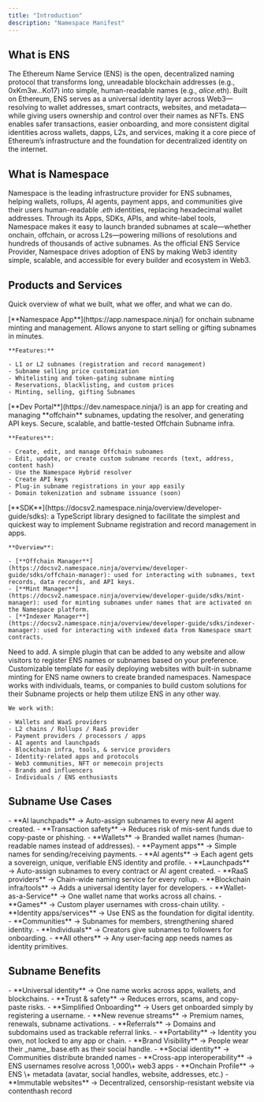 ```yaml
---
title: "Introduction"
description: "Namespace Manifest"
---
```


## What is ENS

The Ethereum Name Service (ENS) is the open, decentralized naming protocol that transforms long, unreadable blockchain addresses (e.g., 0xKm3w...Ko17) into simple, human-readable names (e.g., _alice_.eth). Built on Ethereum, ENS serves as a universal identity layer across Web3—resolving to wallet addresses, smart contracts, websites, and metadata—while giving users ownership and control over their names as NFTs. ENS enables safer transactions, easier onboarding, and more consistent digital identities across wallets, dapps, L2s, and services, making it a core piece of Ethereum’s infrastructure and the foundation for decentralized identity on the internet.

## What is Namespace

Namespace is the leading infrastructure provider for ENS subnames, helping wallets, rollups, AI agents, payment apps, and communities give their users human-readable ._eth_ identities, replacing hexadecimal wallet addresses. Through its Apps, SDKs, APIs, and white-label tools, Namespace makes it easy to launch branded subnames at scale—whether onchain, offchain, or across L2s—powering millions of resolutions and hundreds of thousands of active subnames. As the official ENS Service Provider, Namespace drives adoption of ENS by making Web3 identity simple, scalable, and accessible for every builder and ecosystem in Web3.

## Products and Services

Quick overview of what we built, what we offer, and what we can do.

<AccordionGroup>
  <Accordion title="Namespace App">
    [**Namespace App**](https://app.namespace.ninja/) for onchain subname minting and management. Allows anyone to start selling or gifting subnames in minutes.

    **Features:**

    - L1 or L2 subnames (registration and record management)
    - Subname selling price customization
    - Whitelisting and token-gating subname minting
    - Reservations, blacklisting, and custom prices
    - Minting, selling, gifting Subnames
  </Accordion>
  <Accordion title="Dev Portal">
    [**Dev Portal**](https://dev.namespace.ninja/) is an app for creating and managing **offchain** subnames, updating the resolver, and generating API keys. Secure, scalable, and battle-tested Offchain Subname infra.

    **Features**:

    - Create, edit, and manage Offchain subnames
    - Edit, update, or create custom subname records (text, address, content hash)
    - Use the Namespace Hybrid resolver
    - Create API keys
    - Plug-in subname registrations in your app easily
    - Domain tokenization and subname issuance (soon)
  </Accordion>
  <Accordion title="SDK">
    [**SDK**](https://docsv2.namespace.ninja/overview/developer-guide/sdks): a TypeScript library designed to facilitate the simplest and quickest way to implement Subname registration and record management in apps.

    **Overview**:

    - [**Offchain Manager**](https://docsv2.namespace.ninja/overview/developer-guide/sdks/offchain-manager): used for interacting with subnames, text records, data records, and API keys.
    - [**Mint Manager**](https://docsv2.namespace.ninja/overview/developer-guide/sdks/mint-manager): used for minting subnames under names that are activated on the Namespace platform.
    - [**Indexer Manager**](https://docsv2.namespace.ninja/overview/developer-guide/sdks/indexer-manager): used for interacting with indexed data from Namespace smart contracts.
  </Accordion>
  <Accordion title="API">
    Need to add.
  </Accordion>
  <Accordion title="ENS Widget">
    A simple plugin that can be added to any website and allow visitors to register ENS names or subnames based on your preference.
  </Accordion>
  <Accordion title="Subpages">
    Customizable template for easily deploying websites with built-in subname minting for ENS name owners to create branded namespaces.
  </Accordion>
  <Accordion title="Custom Solutions">
    Namespace works with individuals, teams, or companies to build custom solutions for their Subname projects or help them utilize ENS in any other way.

    We work with:

    - Wallets and WaaS providers
    - L2 chains / Rollups / RaaS provider
    - Payment providers / processors / apps
    - AI agents and launchpads
    - Blockchain infra, tools, & service providers
    - Identity-related apps and protocols
    - Web3 communities, NFT or memecoin projects
    - Brands and influencers
    - Individuals / ENS enthusiasts
  </Accordion>
</AccordionGroup>

## Subname Use Cases

<Accordion title="See Subname use cases" iconType="regular">
  - **AI launchpads** → Auto-assign subnames to every new AI agent created.
  - **Transaction safety** → Reduces risk of mis-sent funds due to copy-paste or phishing.
  - **Wallets** → Branded wallet names (human-readable names instead of addresses).
  - **Payment apps** → Simple names for sending/receiving payments.
  - **AI agents** → Each agent gets a sovereign, unique, verifiable ENS identity and profile.
  - **Launchpads** → Auto-assign subnames to every contract or AI agent created.
  - **RaaS providers** → Chain-wide naming service for every rollup.
  - **Blockchain infra/tools** → Adds a universal identity layer for developers.
  - **Wallet-as-a-Service** → One wallet name that works across all chains.
  - **Games** → Custom player usernames with cross-chain utility.
  - **Identity apps/services** → Use ENS as the foundation for digital identity.
  - **Communities** → Subnames for members, strengthening shared identity.
  - **Individuals** → Creators give subnames to followers for onboarding.
  - **All others** → Any user-facing app needs names as identity primitives.
</Accordion>

## Subname Benefits

<Accordion title="See Subname Benefits" iconType="regular">
  - **Universal identity** → One name works across apps, wallets, and blockchains.
  - **Trust & safety** → Reduces errors, scams, and copy-paste risks.
  - **Simplified Onboarding** → Users get onboarded simply by registering a username.
  - **New revenue streams** → Premium names, renewals, subname activations.
  - **Referrals** → Domains and subdomains used as trackable referral links.
  - **Portability** → Identity you own, not locked to any app or chain.
  - **Brand Visibility** → People wear their _name_.base.eth as their social handle.
  - **Social identity** → Communities distribute branded names
  - **Cross-app interoperability** → ENS usernames resolve across 1,000\+ web3 apps
  - **Onchain Profile** → ENS \+ metadata (avatar, social handles, website, addresses, etc.)
  - **Immutable websites** → Decentralized, censorship-resistant website via contenthash record
</Accordion>